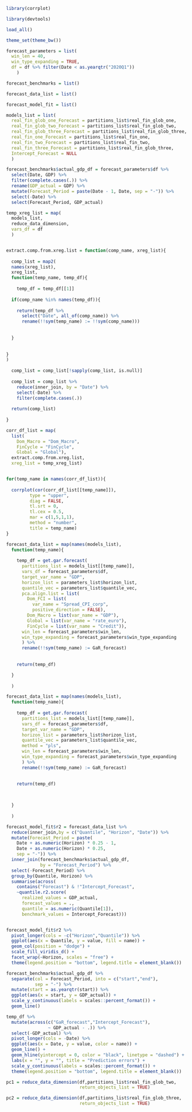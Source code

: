 

```r

library(corrplot)

library(devtools)

load_all()

```


```r

theme_set(theme_bw())

forecast_parameters = list(
  win_len = 40,
  win_type_expanding = TRUE,
  df = df %>% filter(Date < as.yearqtr("2020Q1"))
    )

forecast_benchmarks = list()

forecast_data_list = list()

forecast_model_fit = list()

models_list = list(
  real_fin_glob_one_Forecast = partitions_list$real_fin_glob_one,
  real_fin_glob_two_Forecast = partitions_list$real_fin_glob_two,
  real_fin_glob_three_Forecast = partitions_list$real_fin_glob_three,
  real_fin_one_Forecast = partitions_list$real_fin_one,
  real_fin_two_Forecast = partitions_list$real_fin_two,
  real_fin_three_Forecast = partitions_list$real_fin_glob_three,
  Intercept_Forecast = NULL
  )


```


```r

forecast_benchmarks$actual_gdp_df = forecast_parameters$df %>% 
  select(Date, GDP) %>% 
  filter(complete.cases(.)) %>% 
  rename(GDP_actual = GDP) %>% 
  mutate(Forecast_Period = paste(Date - 1, Date, sep = "-")) %>% 
  select(-Date) %>% 
  select(Forecast_Period, GDP_actual)

```


```r


temp_xreg_list = map(
  models_list,
  reduce_data_dimension,
  vars_df = df
  )


extract.comp.from.xreg.list = function(comp_name, xreg_list){
  
  comp_list = map2(
  names(xreg_list),
  xreg_list,
  function(temp_name, temp_df){
    
    temp_df = temp_df[[1]]
  
  if(comp_name %in% names(temp_df)){
    
    return(temp_df %>% 
      select("Date", all_of(comp_name)) %>% 
      rename(!!sym(temp_name) := !!sym(comp_name)))
    
    
  }
  
  
}
)
  
  comp_list = comp_list[!sapply(comp_list, is.null)]
  
  comp_list = comp_list %>% 
    reduce(inner_join, by = "Date") %>% 
    select(-Date) %>% 
    filter(complete.cases(.))
  
  return(comp_list)
  
}

corr_df_list = map(
  list(
    Dom_Macro = "Dom_Macro",
    FinCycle = "FinCycle",
    Global = "Global"),
  extract.comp.from.xreg.list,
  xreg_list = temp_xreg_list)


for(temp_name in names(corr_df_list)){
  
  corrplot(cor(corr_df_list[[temp_name]]),
         type = "upper",
         diag = FALSE,
         tl.srt = 0,
         tl.cex = 0.5,
         mar = c(1,5,1,1),
         method = "number",
         title = temp_name)
}


```



```r

forecast_data_list = map(names(models_list),
  function(temp_name){
    
    temp_df = get.gar.forecast(
      partitions_list = models_list[[temp_name]],
      vars_df = forecast_parameters$df,
      target_var_name = "GDP",
      horizon_list = parameters_list$horizon_list,
      quantile_vec = parameters_list$quantile_vec,
      pca.align.list = list(
        Dom_FCI = list(
          var_name = "Spread_CPI_corp",
          positive_direction = FALSE),
        Dom_Macro = list(var_name = "GDP"),
        Global = list(var_name = "rate_euro"),
        FinCycle = list(var_name = "Credit")),
      win_len = forecast_parameters$win_len,
      win_type_expanding = forecast_parameters$win_type_expanding
      ) %>% 
      rename(!!sym(temp_name) := GaR_forecast)
    
    
    return(temp_df)

  }
  
  )

```


```r

forecast_data_list = map(names(models_list),
  function(temp_name){
    
    temp_df = get.gar.forecast(
      partitions_list = models_list[[temp_name]],
      vars_df = forecast_parameters$df,
      target_var_name = "GDP",
      horizon_list = parameters_list$horizon_list,
      quantile_vec = parameters_list$quantile_vec,
      method = "pls",
      win_len = forecast_parameters$win_len,
      win_type_expanding = forecast_parameters$win_type_expanding
      ) %>% 
      rename(!!sym(temp_name) := GaR_forecast)
    

    return(temp_df)
    
    

  }
  
  )

```



```r

forecast_model_fit$r2 = forecast_data_list %>% 
  reduce(inner_join,by = c("Quantile", "Horizon", "Date")) %>% 
  mutate(Forecast_Period = paste(
    Date + as.numeric(Horizon) * 0.25 - 1,
    Date + as.numeric(Horizon) * 0.25,
    sep = "-")) %>% 
  inner_join(forecast_benchmarks$actual_gdp_df,
             by = "Forecast_Period") %>% 
  select(-Forecast_Period) %>% 
  group_by(Quantile, Horizon) %>% 
  summarise(across(
    contains("Forecast") & !"Intercept_Forecast",
    ~quantile.r2.score(
      realized_values = GDP_actual,
      forecast_values = .,
      quantile = as.numeric(Quantile[1]),
      benchmark_values = Intercept_Forecast)))



```


```r

forecast_model_fit$r2 %>% 
  pivot_longer(cols = -c("Horizon","Quantile")) %>% 
  ggplot(aes(x = Quantile, y = value, fill = name)) + 
  geom_col(position = "dodge") + 
  scale_fill_viridis_d() + 
  facet_wrap(~Horizon, scales = "free") + 
  theme(legend.position = "bottom", legend.title = element_blank())

```


```r

forecast_benchmarks$actual_gdp_df %>% 
  separate(col = Forecast_Period, into = c("start","end"),
           sep = "-") %>% 
  mutate(start = as.yearqtr(start)) %>% 
  ggplot(aes(x = start, y = GDP_actual)) + 
  scale_y_continuous(labels = scales::percent_format()) + 
  geom_line()

```


```r

temp_df %>% 
  mutate(across(c("GaR_forecast","Intercept_Forecast"),
                ~ GDP_actual - .)) %>% 
  select(-GDP_actual) %>% 
  pivot_longer(cols = -Date) %>% 
  ggplot(aes(x = Date, y = value, color = name)) +
  geom_line() + 
  geom_hline(yintercept = 0, color = "black", linetype = "dashed") + 
  labs(x = "", y = "", title = "Prediction errors") + 
  scale_y_continuous(labels = scales::percent_format()) + 
  theme(legend.position = "bottom", legend.title = element_blank())


```


```r

pc1 = reduce_data_dimension(df,partitions_list$real_fin_glob_two,
                            return_objects_list = TRUE)

pc2 = reduce_data_dimension(df,partitions_list$real_fin_glob_three,
                            return_objects_list = TRUE)

```

